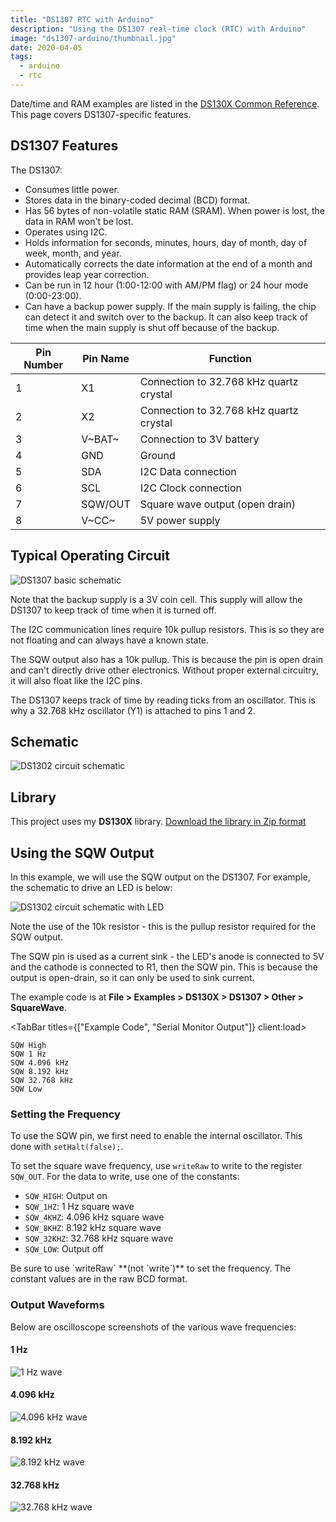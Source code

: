 ```yaml
---
title: "DS1307 RTC with Arduino"
description: "Using the DS1307 real-time clock (RTC) with Arduino"
image: "ds1307-arduino/thumbnail.jpg"
date: 2020-04-05
tags:
  - arduino
  - rtc
---
```



Date/time and RAM examples are listed in the [DS130X Common Reference](/articles/ds130x-reference). This page covers DS1307-specific features.

## DS1307 Features

The DS1307:

- Consumes little power.
- Stores data in the binary-coded decimal (BCD) format.
- Has 56 bytes of non-volatile static RAM (SRAM). When power is lost, the data in RAM won't be lost.
- Operates using I2C.
- Holds information for seconds, minutes, hours, day of month, day of week, month, and year.
- Automatically corrects the date information at the end of a month and provides leap year correction.
- Can be run in 12 hour (1:00-12:00 with AM/PM flag) or 24 hour mode (0:00-23:00).
- Can have a backup power supply. If the main supply is failing, the chip can detect it and switch over to the backup. It can also keep track of time when the main supply is shut off because of the backup.

| Pin Number | Pin Name | Function                                |
| ---------- | -------- | --------------------------------------- |
| 1          | X1       | Connection to 32.768 kHz quartz crystal |
| 2          | X2       | Connection to 32.768 kHz quartz crystal |
| 3          | V~BAT~   | Connection to 3V battery                |
| 4          | GND      | Ground                                  |
| 5          | SDA      | I2C Data connection                     |
| 6          | SCL      | I2C Clock connection                    |
| 7          | SQW/OUT  | Square wave output (open drain)         |
| 8          | V~CC~    | 5V power supply                         |

## Typical Operating Circuit

![DS1307 basic schematic](@img/ds1307-arduino/circuit.png)

Note that the backup supply is a 3V coin cell. This supply will allow the DS1307 to keep track of time when it is turned off.

The I2C communication lines require 10k pullup resistors. This is so they are not floating and can always have a known state.

The SQW output also has a 10k pullup. This is because the pin is open drain and can't directly drive other electronics. Without proper external circuitry, it will also float like the I2C pins.

The DS1307 keeps track of time by reading ticks from an oscillator. This is why a 32.768 kHz oscillator (Y1) is attached to pins 1 and 2.

## Schematic

![DS1302 circuit schematic](@img/ds1307-arduino/schematic.png)

## Library

This project uses my **DS130X** library. [Download the library in Zip format](/zipped/DS130X.zip)

## Using the SQW Output

In this example, we will use the SQW output on the DS1307. For example, the schematic to drive an LED is below:

![DS1302 circuit schematic with LED](@img/ds1307-arduino/schematic-led.png)

Note the use of the 10k resistor - this is the pullup resistor required for the SQW output.

The SQW pin is used as a current sink - the LED's anode is connected to 5V and the cathode is connected to R1, then the SQW pin. This is because the output is open-drain, so it can only be used to sink current.

The example code is at **File > Examples > DS130X > DS1307 > Other > SquareWave**.

<TabBar titles={["Example Code", "Serial Monitor Output"]} client:load>
  <TabPane index={0} client:load>
    <CodeFile src="downloads/DS130X/examples/DS1307/Other/SquareWave/SquareWave.ino" />
  </TabPane>
  <TabPane index={1} client:load>
```
SQW High
SQW 1 Hz
SQW 4.096 kHz
SQW 8.192 kHz
SQW 32.768 kHz
SQW Low
```
  </TabPane>
</TabBar>

### Setting the Frequency

To use the SQW pin, we first need to enable the internal oscillator. This done with `setHalt(false);`.

To set the square wave frequency, use `writeRaw` to write to the register `SQW_OUT`. For the data to write, use one of the constants:

- `SQW_HIGH`: Output on
- `SQW_1HZ`: 1 Hz square wave
- `SQW_4KHZ`: 4.096 kHz square wave
- `SQW_8KHZ`: 8.192 kHz square wave
- `SQW_32KHZ`: 32.768 kHz square wave
- `SQW_LOW`: Output off

<Alert>
  Be sure to use `writeRaw` **(not `write`)** to set the frequency. The constant values are in the raw BCD format.
</Alert>

### Output Waveforms

Below are oscilloscope screenshots of the various wave frequencies:

#### 1 Hz

![1 Hz wave](@img/ds1307-arduino/wave-1.png)

#### 4.096 kHz

![4.096 kHz wave](@img/ds1307-arduino/wave-4k.png)

#### 8.192 kHz

![8.192 kHz wave](@img/ds1307-arduino/wave-8k.png)

#### 32.768 kHz

![32.768 kHz wave](@img/ds1307-arduino/wave-32k.png)
